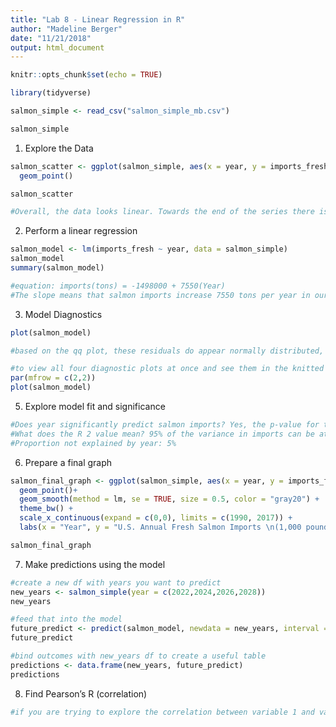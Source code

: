```yaml
---
title: "Lab 8 - Linear Regression in R"
author: "Madeline Berger"
date: "11/21/2018"
output: html_document
---
```


```r
knitr::opts_chunk$set(echo = TRUE)

library(tidyverse)

salmon_simple <- read_csv("salmon_simple_mb.csv")

salmon_simple

```


1. Explore the Data 

```r
salmon_scatter <- ggplot(salmon_simple, aes(x = year, y = imports_fresh))+
  geom_point()

salmon_scatter

#Overall, the data looks linear. Towards the end of the series there is some variation that is somewhat concerning, but for all intensive purposes it appears linear
```


2. Perform a linear regression

```r

salmon_model <- lm(imports_fresh ~ year, data = salmon_simple)
salmon_model
summary(salmon_model)

#equation: imports(tons) = -1498000 + 7550(Year)
#The slope means that salmon imports increase 7550 tons per year in our model. The Y intercept shows what the imports would be if we used this model to trace all th way back to year zero. It is concerning because that is extrapolating present day data to a time when this data did not exist to build a model. 


```


3. Model Diagnostics 
```r
plot(salmon_model)

#based on the qq plot, these residuals do appear normally distributed, there are 2 or three outliers. the residuals vs fitted graph suggests a vague pattern over time, but not enough to be conerning. 

#to view all four diagnostic plots at once and see them in the knitted document: 
par(mfrow = c(2,2))
plot(salmon_model)

```

5. Explore model fit and significance

```r
#Does year significantly predict salmon imports? Yes, the p-value for the model fit is small
#What does the R 2 value mean? 95% of the variance in imports can be attributed to year
#Proportion not explained by year: 5%

```


6. Prepare a final graph 
```r

salmon_final_graph <- ggplot(salmon_simple, aes(x = year, y = imports_fresh)) +
  geom_point()+
  geom_smooth(method = lm, se = TRUE, size = 0.5, color = "gray20") +
  theme_bw() +
  scale_x_continuous(expand = c(0,0), limits = c(1990, 2017)) +
  labs(x = "Year", y = "U.S. Annual Fresh Salmon Imports \n(1,000 pounds)")

salmon_final_graph


```


7. Make predictions using the model 
```r
#create a new df with years you want to predict
new_years <- salmon_simple(year = c(2022,2024,2026,2028))
new_years

#feed that into the model 
future_predict <- predict(salmon_model, newdata = new_years, interval = "confidence")
future_predict

#bind outcomes with new_years df to create a useful table 
predictions <- data.frame(new_years, future_predict)
predictions
```


8. Find Pearson's R (correlation)
```r
#if you are trying to explore the correlation between variable 1 and variable 2, use: 


```


